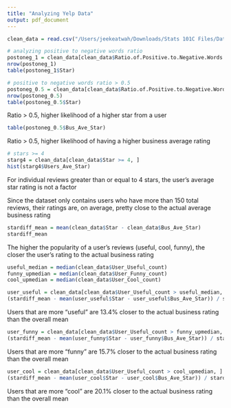 ```yaml
---
title: "Analyzing Yelp Data"
output: pdf_document
---
```


```r
clean_data = read.csv("/Users/jeekeatwah/Downloads/Stats 101C Files/Data_Clean")
```

```r
# analyzing positive to negative words ratio
postoneg_1 = clean_data[clean_data$Ratio.of.Positive.to.Negative.Words == 1, ]
nrow(postoneg_1)
table(postoneg_1$Star)
```

```r
# positive to negative words ratio > 0.5
postoneg_0.5 = clean_data[clean_data$Ratio.of.Positive.to.Negative.Words > 0.5, ]
nrow(postoneg_0.5)
table(postoneg_0.5$Star)
```
Ratio > 0.5, higher likelihood of a higher star from a user

```r
table(postoneg_0.5$Bus_Ave_Star)
```
Ratio > 0.5, higher likelihood of having a higher business average rating

```r
# stars >= 4
starg4 = clean_data[clean_data$Star >= 4, ]
hist(starg4$Users_Ave_Star)
```
For individual reviews greater than or equal to 4 stars, the user's average star rating is not a factor


Since the dataset only contains users who have more than 150 total reviews, their ratings are, on average, pretty close to the actual average business rating
```r
stardiff_mean = mean(clean_data$Star - clean_data$Bus_Ave_Star)
stardiff_mean
```

The higher the popularity of a user's reviews (useful, cool, funny), the closer the user's rating to the actual business rating
```r
useful_median = median(clean_data$User_Useful_count)
funny_upmedian = median(clean_data$User_Funny_count)
cool_upmedian = median(clean_data$User_Cool_count)
```

```r
user_useful = clean_data[clean_data$User_Useful_count > useful_median, ]
(stardiff_mean - mean(user_useful$Star - user_useful$Bus_Ave_Star)) / stardiff_mean
```
Users that are more "useful" are 13.4% closer to the actual business rating than the overall mean

```r
user_funny = clean_data[clean_data$User_Useful_count > funny_upmedian, ]
(stardiff_mean - mean(user_funny$Star - user_funny$Bus_Ave_Star)) / stardiff_mean
```
Users that are more "funny" are 15.7% closer to the actual business rating than the overall mean

```r
user_cool = clean_data[clean_data$User_Useful_count > cool_upmedian, ]
(stardiff_mean - mean(user_cool$Star - user_cool$Bus_Ave_Star)) / stardiff_mean
```
Users that are more "cool" are 20.1% closer to the actual business rating than the overall mean